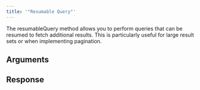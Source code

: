 ```yaml
---
title: '"Resumable Query"'
---
```

The resumableQuery method allows you to perform queries that can be resumed to fetch additional results. This is particularly useful for large result sets or when implementing pagination.
## Arguments
## Response